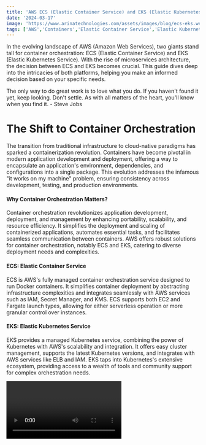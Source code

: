 ```yaml
---
title: 'AWS ECS (Elastic Container Service) and EKS (Elastic Kubernetes Service)'
date: '2024-03-17'
image: 'https://www.arinatechnologies.com/assets/images/blog/ecs-eks.webp'
tags: ['AWS','Containers','Elastic Container Service','Elastic Kubernetes Services (EKS)','Microservices architecture']
---
```


In the evolving landscape of AWS (Amazon Web Services), two giants stand tall for container orchestration: ECS (Elastic Container Service) and EKS (Elastic Kubernetes Service). With the rise of microservices architecture, the decision between ECS and EKS becomes crucial. This guide dives deep into the intricacies of both platforms, helping you make an informed decision based on your specific needs.

The only way to do great work is to love what you do. If you haven't found it yet, keep looking. Don't settle. As with all matters of the heart, you'll know when you find it. - Steve Jobs

# The Shift to Container Orchestration
The transition from traditional infrastructure to cloud-native paradigms has sparked a containerization revolution. Containers have become pivotal in modern application development and deployment, offering a way to encapsulate an application's environment, dependencies, and configurations into a single package. This evolution addresses the infamous "it works on my machine" problem, ensuring consistency across development, testing, and production environments.

#### Why Container Orchestration Matters?
Container orchestration revolutionizes application development, deployment, and management by enhancing portability, scalability, and resource efficiency. It simplifies the deployment and scaling of containerized applications, automates essential tasks, and facilitates seamless communication between containers. AWS offers robust solutions for container orchestration, notably ECS and EKS, catering to diverse deployment needs and complexities.

#### ECS: Elastic Container Service
ECS is AWS's fully managed container orchestration service designed to run Docker containers. It simplifies container deployment by abstracting infrastructure complexities and integrates seamlessly with AWS services such as IAM, Secret Manager, and KMS. ECS supports both EC2 and Fargate launch types, allowing for either serverless operation or more granular control over instances.

#### EKS: Elastic Kubernetes Service
EKS provides a managed Kubernetes service, combining the power of Kubernetes with AWS's scalability and integration. It offers easy cluster management, supports the latest Kubernetes versions, and integrates with AWS services like ELB and IAM. EKS taps into Kubernetes's extensive ecosystem, providing access to a wealth of tools and community support for complex orchestration needs.

<Video id="GZfZ2tCzLKU" title="AWS ECS (Elastic Container Service) and EKS (Elastic Kubernetes Service)"/>

# ECS vs EKS Comparison
When comparing ECS and EKS, several factors come into play, including ease of use, deployment complexity, security features, and cloud-agnostic capabilities. ECS excels in simplicity and integration with AWS services, making it ideal for straightforward applications or those heavily reliant on AWS. On the other hand, EKS offers more flexibility, an extensive ecosystem, and compatibility with Kubernetes, suitable for complex or cloud-agnostic applications.


                                                <table className="awsvstower">
                                                <tbody>
                                                <tr>
                                                        <th>Feature/Aspect</th>
                                                        <th>AWS ECS (Elastic Container Service)</th>
                                                        <th>AWS EKS (Elastic Kubernetes Service)</th>
                                                    </tr>
                                                    <tr>
                                                        <th>Workload Type</th>
                                                        <td>Microservices, monoliths & containerized workloas</td>
                                                        <td>containerized & microservices applications</td>
                                                    </tr>
                                                    <tr>
                                                        <th>Ease of Use</th>
                                                        <td>As AWS provides more deployment options, it is simpler than Kubernetes</td>
                                                        <td>Can be more complex than ECS setup</td>
                                                    </tr>
                                                    <tr>
                                                        <th>Deployment</th>
                                                        <td>Primarily AWS Supported tools such as CloudFormation, Terraform, CI/CD pipelines such as CodeDeploy</td>
                                                        <td>Apart from  Terraform, CloudFormation, CodeDeploy support, more industry support such as ArgoCD, Rancher, etc</td>
                                                    </tr>
                                                    <tr>
                                                        <th>Service Discovery</th>
                                                        <td>ECS Native</td>
                                                        <td>Service Mesh setup using Istio, Cillium, OpenMesh etc</td>
                                                    </tr>
                                                    <tr>
                                                        <th>Security</th>
                                                        <td>Native integration with AWS services such as IAM roles, KMS, etc.</td>
                                                        <td>Apart from native Kubernetes support, also has seamless integration with AWS services</td>
                                                    </tr>
                                                    <tr>
                                                        <th>Resource Control</th>
                                                        <td>Resources managed by Services, tasks, Capacity Provider and auto-scaling setup</td>
                                                        <td>Pod and Node setup</td>
                                                    </tr>
                                                    <tr>
                                                        <th>Cost Model</th>
                                                        <td>Pay for EC2 or Fargate setup</td>
                                                        <td>Similar to ECS, need to pay for EC2 or Fargate setup</td>
                                                    </tr>
                                                    <tr>
                                                        <th>Integration with CI/CD</th>
                                                        <td>Seamless integration with AWS CodePipeline, GitHub Actions, etc.</td>
                                                        <td>Similar to ECS, there are seamless integration options with AWS services but much more 3rd party services are available</td>
                                                    </tr>
                                                    <tr>
                                                        <th>Customizability</th>
                                                        <td>Highly customizable account structure and policies.</td>
                                                        <td>Pre-configured blueprints limit customization but ensure best practices.</td>
                                                    </tr>
                                                    <tr>
                                                        <th>Use-Cases</th>
                                                        <td>ECS is well-suited for microservices, batch processing, and simple applications, offering a quick and easy setup</td>
                                                        <td>EKS caters to more complex scenarios, hybrid environments, and applications requiring Kubernetes's rich feature set and community support. Cost, complexity, and integration with existing tools and workflows should also influence your choice between ECS and EKS.</td>
                                                    </tr>
                                                </tbody>
                                                    
                                                </table> 


# Which should you choose: ECS or EKS?
Choosing between ECS and EKS depends on your specific requirements, such as application complexity, anticipated growth, and whether you need a cloud-agnostic solution.
ECS offers simplicity and deep AWS integration, while EKS provides flexibility and a broad ecosystem where multiple 3rd party systems support EKS cluster setup and management, thus providing a more cloud agnostic option. Do consider your non-functional requirements, future growth expectations, and enterprise cloud strategy to make the best choice for your organization.

We invite you to explore the possibilities of container orchestration with Arina Technologies. Whether you're looking to simplify your application deployment with ECS or leverage the full power of Kubernetes with EKS, our team of experts is ready to guide you through every step of the journey. Join us in revolutionizing your cloud solutions, and let's build the future of application development and deployment together.
For more information on our services and how we can help your business thrive in the cloud, please visit our website or contact us directly. Stay tuned for more insights and updates from Arina Technologies by subscribing to our blog and following us on social media.
